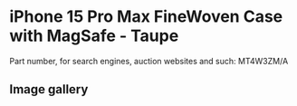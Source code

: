 
# iPhone 15 Pro Max FineWoven Case with MagSafe - Taupe

Part number, for search engines, auction websites and such: MT4W3ZM/A

## Image gallery

<div style={{ width: "768px" }}>
  <GalleryComponent
    images={[
      {
        original: "/everysource/MT4W3.png",
        thumbnail: "/everypreview/MT4W3.png",
      },
      {
        original: "/everysource/MT4W3_AV1.png",
        thumbnail: "/everypreview/MT4W3_AV1.png",
      },
      {
        original: "/everysource/MT4W3_AV2.png",
        thumbnail: "/everypreview/MT4W3_AV2.png",
      },
      {
        original: "/everysource/MT4W3_AV3.png",
        thumbnail: "/everypreview/MT4W3_AV3.png",
      }
    ]}
  />
</div>